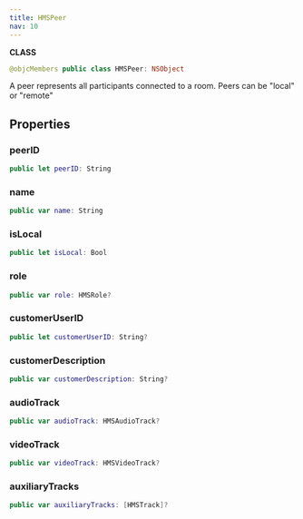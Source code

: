 ```yaml
---
title: HMSPeer
nav: 10
---
```


**CLASS**

```swift
@objcMembers public class HMSPeer: NSObject
```

A peer represents all participants connected to a room. Peers can be "local" or "remote"

## Properties

### peerID

```swift
public let peerID: String
```

### name

```swift
public var name: String
```

### isLocal

```swift
public let isLocal: Bool
```

### role

```swift
public var role: HMSRole?
```

### customerUserID

```swift
public let customerUserID: String?
```

### customerDescription

```swift
public var customerDescription: String?
```

### audioTrack

```swift
public var audioTrack: HMSAudioTrack?
```

### videoTrack

```swift
public var videoTrack: HMSVideoTrack?
```

### auxiliaryTracks

```swift
public var auxiliaryTracks: [HMSTrack]?
```
